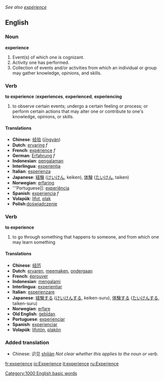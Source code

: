''See also [[expérience]]''
==English==
===Noun ===
'''experience'''

# Event(s) of which one is cognizant.
# Activity one has performed. 
# Collection of events and/or activities from which an individual or group may gather knowledge, opinions, and skills.

===Verb===
'''to experience''' ('''experiences''', '''experienced''', '''experiencing'''

#to observe certain events; undergo a certain feeling or process; or perform certain actions that may alter one or contribute  to one's knowledge, opinions, or skills.

====Translations====
*'''Chinese''': [[经验]] ([[jingyan|jīngyàn]])
*'''Dutch''': [[ervaring]] ''f''
*'''French''': [[expérience]] ''f''
*'''German''': [[Erfahrung]] ''f''
*'''Indonesian''': [[alam|pengalaman]] 
*'''Interlingua''': [[experientia]] 
*'''Italian''': [[esperienza]] 
*'''Japanese''': [[経験]] ([[けいけん]], keiken), [[体験]] ([[たいけん]], taiken) 
*'''Norwegian''': [[erfaring]]
*'''Portuguese]]: [[experiência]] 
*'''Spanish''': [[experiencia]] ''f''
*'''Volapük''': [[lifot]], [[plak]]
*'''Polish''':[[doświadczenie]]

=== Verb ===
'''to experience'''

# to go through something that happens to someone, and from which one may learn something

==== Translations ====
*'''Chinese''': [[经历]]
*'''Dutch''': [[ervaren]], [[meemaken]], [[ondergaan]]
*'''French''': [[éprouver]] 
*'''Indonesian''': [[alam|mengalami]] 
*'''Interlingua''': [[experientiar]] 
*'''Italian''': [[esperienzare]] 
*'''Japanese''': [[経験]]する ([[けいけん]]する, keiken-suru), [[体験]]する ([[たいけん]]する, taiken-suru) 
*'''Norwegian''': [[erfare]]
*'''Old English''': [[gebidan|ġebīdan]]
*'''Portuguese''': [[experienciar]] 
*'''Spanish''': [[experienciar]]
*'''Volapük''': [[lifotön]], [[plakön]]

===Added translation===
*Chinese: 识见 [[shijian|shíjiàn]]  ''Not clear whether this applies to the noun or verb.''

[[Category:1000 English basic words]]

[[fr:experience]]
[[io:Experience]]
[[it:experience]]
[[ru:Experience]]